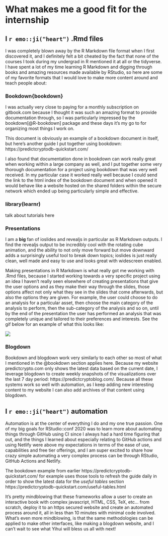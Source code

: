 # What makes me a good fit for the internship {#fit}

<!-- ```{r setup, message=F, echo=F, include=FALSE} -->
<!-- # global.R to import libraries or error on shinyapps for some reason -->
<!-- library(shiny) -->
<!-- library(DBI) -->
<!-- library(RMySQL) -->
<!-- library(anytime) -->
<!-- library(ggthemes) -->
<!-- library(plotly) -->
<!-- library(lubridate) -->
<!-- library(tidyverse) -->
<!-- library(data.table) -->
<!-- library(stringr) -->
<!-- library(DT) -->
<!-- library(ggmap) -->
<!-- library(rayshader) -->
<!-- # library(ggstatsplot) -->
<!-- library(bibtex) -->
<!-- # To resolve issue with BioConductor package needed for ggstatsplot: -->
<!-- # if (!requireNamespace("BiocManager", quietly = TRUE)) -->
<!-- #     install.packages("BiocManager") -->
<!-- # BiocManager::install() -->
<!-- library(BiocManager) -->
<!-- # options(repos = BiocManager::repositories()) -->
<!-- # options(repos = BiocInstaller::biocinstallRepos()) -->
<!-- ############# SQL CONNECTION ############### -->
<!-- source("login_info.R") -->
<!-- getSqlConnection <- function(){ -->
<!--   con <- -->
<!--     dbConnect( -->
<!--       RMySQL::MySQL(), -->
<!--       username = Sys.getenv('user'), -->
<!--       password = Sys.getenv('pswd'), -->
<!--       host = Sys.getenv('ipAddress'), -->
<!--       dbname = 'ScrapeStorm' -->
<!--     ) -->
<!--   return(con) -->
<!-- } -->
<!-- database_connection <- getSqlConnection() -->
<!-- tables_list <- dbListTables(database_connection) -->
<!-- #Set knitr options for all chunks to remove annoying warnings -->
<!-- knitr::opts_chunk$set(warning=F) -->
<!-- query <- "SELECT Date as 'DateExtracted', DateTime as 'DateTimeUTC', Name, Rank, PriceUSD, PriceBTC, PercChange24hVsUSD, PercChange24hVsBTC, Reported_MarketCap, Reported24hVolume, VolumeTurnover24h, Reported_Supply, CurrentInflation, ATH_USD, TimeFromATH, PercDownFromATH, BreakevenMultiple, PercUpSinceLow, PercChange7d, PercChange7d_BTC, PercChange30d, PercChange30d_BTC, PercChange90d, PercChange90d_BTC, PercChange1y,PercChange1y_BTC, PercChange_MTD, PercChange_QTD, PercChange_YTD, NetworkPercStaking, FlipsideFCAS_Grade, FlipsideFCAS_Rating, FlipsideScore_Dev, FlipsideScore_Utility, FlipsideScore_Maturity, TokenInsight_Grade, TokenInsight_TeamScore, TokenInsight_SubjectScore, TxVol24h, AdjstedTxVol24h, MedianTxValueUSD, ActiveAddresses, Transactions24h, Fees24hUSD, MedianFeeUSD, AvgDifficulty, KilobytesAdded24h, NumBlocks24h, Git_Stars, Git_Watchers, Git_CommitsLast90Days, Git_CommitsLastYear, Git_LinesAddedLast90Days, Git_LinesAddedLastYear, Git_LinesRemovedLast90Days, Git_LinesRemovedLastYear, ROI_2018, ROI_2017, ROI_2016, Volatility30d, Volatility90d, Volatility1y, Volatility3y, Sharpe30d, Sharpe90d, Sharpe1y, Sharpe3y, BlockReward, TargetBlockTimeSeconds, OnChainGovernanceStructure, IsTreasuryDecentralized, LaunchStyle, MiningAlgorithm, NextHalvingDate, GenesisBlockDate, Age, HasExperienced51PercAttack, EmissionType_General, EmissionType_Precise, IsSupplyCapped, MaxSupply, Sector, Category, TokenUsage, TokenType, ConsensusAlgorithm, pkDummy FROM Messari WHERE Date >= date_sub(now(), INTERVAL 7 DAY) AND Name != '' order by pkDummy desc, cast(Rank as unsigned) asc" #Manually picked all fields that could be interesting for this + Use Case tutorial -->
<!-- cryptoData <- dbFetch(dbSendQuery(database_connection, query), 250000) -->
<!-- #Write data to .csv and read it in to automatically adjust all data types from strings -->
<!-- write.csv(cryptoData, 'cryptoData.csv') -->
<!-- cryptoData <- read.csv('cryptoData.csv', stringsAsFactors = F) -->
<!-- #Convert Date and DateTime fields -->
<!-- cryptoData$DateExtracted <- anytime(cryptoData$DateExtracted) -->
<!-- cryptoData$DateTimeUTC <- anytime(cryptoData$DateTimeUTC) -->
<!-- #Remove scientific notation -->
<!-- options(scipen=999) -->
<!-- #Convert rank to numeric -->
<!-- cryptoData$Rank <- as.numeric(cryptoData$Rank) -->
<!-- #Remove data with NA PriceUSD field - Haven't done it but might be good to do to avoid issues with things like calculating means -->
<!-- ##### CREATE ALL GLOBAL OBJECTS USED THROUGHOUT THE TUTORIAL HERE TO AVOID ISSUES -->
<!-- #It's also good to remember that before uploading app should Source code, clear cache and ALWAYS press on the "start over" button before uploading to avoid issue with continue button not working -->
<!-- #Create a custom function to create % change target over "X" hours -->
<!-- calculateChange <- function(df, enterHours){ -->
<!--   dfHLater <- df -->
<!--   #exclude most recent 12 hours since they wouldn't have data -->
<!--   #df12hLater_new <- filter(dfHLater, DateTimeUTC <= max(df$DateTimeUTC) - hours(12) ) -->
<!--   dfHLater$DateTimeUTC <- dfHLater$DateTimeUTC - hours(enterHours) -->
<!--   #Replace pkDummy -->
<!--   dfHLater$pkDummy <-substr(dfHLater$DateTimeUTC, 1, 13) -->
<!--   df$pkDummy <-substr(df$DateTimeUTC, 1, 13) -->
<!--   #Create both pkeys -->
<!--   df$pkey <- paste0(df$pkDummy,df$Name) -->
<!--   dfHLater$pkey <- paste0(dfHLater$pkDummy,dfHLater$Name) -->
<!--   #Re-adjust the 12hLater time -->
<!--   dfHLater$DateTimeUTC <- dfHLater$DateTimeUTC + hours(enterHours) -->
<!--   #narrow down new dataframe to just the Price -->
<!--   dfHLater <- select(dfHLater, PriceUSD, pkey, DateTimeUTC) %>% rename(PriceUSD_XhoursLater = PriceUSD, DateTimeUTC_XhoursLater = DateTimeUTC) -->
<!--   #join data -->
<!--   joinedDataset <- left_join(df, dfHLater, by='pkey') -->
<!--   joinedDataset <- filter(joinedDataset, DateTimeUTC <= max(df$DateTimeUTC) - hours(enterHours) ) -->
<!--   #Now calculate % change -->
<!--   joinedDataset$TargetPercChange <- ((joinedDataset$PriceUSD_XhoursLater-joinedDataset$PriceUSD) / joinedDataset$PriceUSD) * 100 -->
<!--   return(joinedDataset) -->
<!-- } -->
<!-- #### IMPORTANT NOTE FOR CODE ABOVE. RATHER THAN HAVING "XhoursLater", find a way to concat the string of the field name with the user input enterHours! Important, do it before tutorial is too far along! -->
<!-- #Remove first column of the data "X" -->
<!-- cryptoData <- select(cryptoData,-1) -->
<!-- ########## DATA SELECTION ############# -->
<!-- #Create df with different % calculated -->
<!-- targetData <- calculateChange(cryptoData,6) -->
<!-- targetData12 <- calculateChange(cryptoData,12) -->
<!-- targetData24 <- calculateChange(cryptoData,24) -->
<!-- # Pull KuCoin Exchange data -->
<!-- query <- "SELECT * FROM ScrapeStorm.ShrimpyPrices WHERE Date >= date_sub(now(), INTERVAL 7 DAY) ORDER BY pkDummy DESC" -->
<!-- shrimpyData <- dbFetch(dbSendQuery(database_connection, query), 250000) -->
<!-- # Rename DateTime to DateTimeUTC -->
<!-- shrimpyData <- rename(shrimpyData, DateTimeUTC = DateTime) -->
<!-- # After adjusting fields could also easily get the % change on KuCoinData: -->
<!-- shrimpyData$PriceUSD <- as.numeric(shrimpyData$Price) -->
<!-- shrimpyData$DateTimeUTC <- anytime(shrimpyData$DateTimeUTC) -->
<!-- shrimpyData <- calculateChange(shrimpyData,12) -->
<!-- #Filter down to Ethereum data -->
<!-- ethereumData <- filter(cryptoData, Name == 'Ethereum') -->
<!-- ``` -->




<!-- ## Previous 24h % Change - Whole Market - Hex Bins -->


<!-- ```{r rayshader, echo=FALSE, message=FALSE, warning=FALSE} -->
<!-- filename_movie = 'rayshader.mp4' -->
<!-- phivechalf = 30 + 60 * 1/(1 + exp(seq(-7, 20, length.out = 180)/2)) -->
<!-- phivecfull = c(phivechalf, rev(phivechalf)) -->
<!-- thetavec = -90 + 45 * sin(seq(0,359,length.out = 360) * pi/180) -->
<!-- zoomvec = 0.45 + 0.2 * 1/(1 + exp(seq(-5, 20, length.out = 180))) -->
<!-- zoomvecfull = c(zoomvec, rev(zoomvec)) -->

<!-- plot_gg(ggplot(data = cryptoData, aes(x=DateTimeUTC, y=PercChange24hVsUSD)) + -->
<!--           geom_hex() + -->
<!--           ylim(-50,50) + -->
<!--           scale_fill_gradient(low="white", high="blue")) -->


<!-- render_movie(filename = filename_movie, type = "custom", -->
<!--              frames = 360,  phi = phivecfull, zoom = zoomvecfull, theta = thetavec) -->
<!-- rgl::rgl.close() -->
<!-- ``` -->

<!-- <video width="600" height="500" controls> -->
<!--   <source src="rayshader.mp4" type="video/mp4"> -->
<!-- </video> -->

<!-- <br /> -->
  


<!-- ```{r disconnectDB, echo=F, message=F, warning=F} -->
<!-- # Disconnect from the database -->
<!-- dbDisconnect(database_connection) -->
<!-- # Disconnect all connections just to be safe -->
<!-- lapply(dbListConnections(dbDriver(drv = "MySQL")), dbDisconnect) -->
<!-- ``` -->



## I `r emo::ji("heart")` .Rmd files

I was completely blown away by the R Markdown file format when I first discovered it, and I definitely felt a bit cheated by the fact that none of the courses I took during my undergrad in R mentioned it at all or the tidyverse. I have spent a lot of my time learning R Markdown and digging through books and amazing resources made available by RStudio, so here are some of my favorite formats that I would love to make more content around and teach people about:


### Bookdown{bookdown}

I was actually very close to paying for a monthly subscription on gitbook.com because I thought it was such an amazing format to provide documentation through, so I was particularly impressed by the bookdown[@R-bookdown] package and these days it's my go to for organizing most things I work on.

This document is obviously an example of a bookdown document in itself, but here's another guide I put together using bookdown: https://predictcryptodb-quickstart.com/

I also found that documentation done in bookdown can work really great when working within a large company as well, and I put together some very thorough documentation for a project using bookdown that was very well received. In my particular case it worked really well because I could send the link to the html index of the bookdown document and when opened it would behave like a website hosted on the shared folders within the secure network which ended up being particularly simple and effective.



### library(learnr)

talk about tutorials here


### Presentations

I am a **big** fan of ioslides and revealjs in particular as R Markdown outputs. I find the revealjs output to be incredibly cool with the rotating cube animation, and the ability to not only move forward but move downward adds a surprisingly useful tool to break down topics; ioslides is just really clean, well made and easy to use and looks great with widescreen enabled.

Making presentations in R Markdown is what really got me working with .Rmd files, because I started working towards a very specific project using an idea I haven't really seen elsewhere of creating presentations that give the user options and as they make their way through the slides, those options affect not only what they see in the slides that come afterwards, but also the options they are given. For example, the user could choose to do an analysis for a particular asset, then choose the main category of the analysis to perform, then the sub-category of the analysis and so on, until by the end of the presentation the user has performed an analysis that was completely unique and tailored to their preferences and interests. See the gif below for an example of what this looks like:

![](dynamic_presentation.gif)



### Blogdown

Bookdown and blogdown work very similarly to each other so most of what I mentioned in the @bookdown section applies here. Because my website predictcrypto.com only shows the latest data based on the current date, I leverage blogdown to create weekly snapshots of the visualizations over the last 7 day period: https://predictcryptoblog.com/. Because all these systems work so well with automation, as I keep adding new interesting content to my website I can also add archives of that content using blogdown.


## I `r emo::ji("heart")` automation

Automation is at the center of everything I do and my one true passion. One of my big goals for RStudio::conf 2020 was to learn more about automating things through GitHub using CI since I always had a hard time figuring that out, and the things I learned about especially relating to GitHub actions and using Netlify were above my expectations in terms of the ease of use, capabilities and free tier offerings, and I am super excited to share how crazy simple automating a very complex process can be through RStudio, GitHub Actions and Netlify. 

The bookdown example from earlier https://predictcryptodb-quickstart.com/ for example uses those tools to refresh the guide daily in order to show the latest data for the *useful tables* section https://predictcryptodb-quickstart.com/useful-tables.html

It's pretty mindblowing that these frameworks allow a user to create an interactive book with complex javascript, HTML, CSS, TeX, etc... from scratch, deploy it to an https secured website and create an automated process around it, all in less than 10 minutes with minimal code involved. What's even more mindblowing, is that the same methodologies can be applied to make other interfaces, like making a blogdown website, and I can't wait to see what Yihui will bless us all with next!




<!-- I believe helping others is the most straightforward way  -->




<!-- Rayshader -->


<!-- ```{r} -->

<!-- ``` -->


